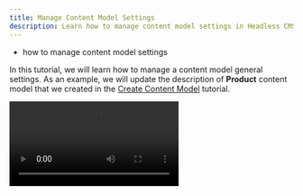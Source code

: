 ```yaml
---
title: Manage Content Model Settings
description: Learn how to manage content model settings in Headless CMS.
---
```



<Alert type="success" title="WHAT YOU'LL LEARN">

- how to manage content model settings

</Alert>

In this tutorial, we will learn how to manage a content model general settings. 
As an example, we will update the description of **Product** content model that we created in the [Create Content Model](/docs/{version}/user-guides/headless-cms/essentials/create-content-model) tutorial.

<Video src={updateContent} controls={true}/>


1. From the **Side Menu**, Click **Headless CMS** > **Models**. 

   ✔️ The Content Models screen opens.

2. Hover on the **Product** content model.
3. Click the **EDIT CONTENT MODEL** icon (✏️).
   
   ✔️ Screen to configure the **Product** content model's fields opens.

4. Click the **Settings** icon (⚙️).

   ✔️ The **Content model settings** screen opens.

5. In the **Content model description** textbox, update **Demo Product Content Model** text to **Demo Product Content Model for E-Commerce project**.

   **Note**: Similarly, you can update the **Content model name**, **Content model group**, and **Tags**.

6. Click **SAVE SETTINGS**.

   ✔️ Screen to configure the **Product** content model's fields opens with a message "Content model settings updated successfully."

7. Click **SAVE**.

    ✔️ The message "Your content model was successfully saved!" will be displayed. 
